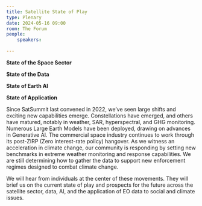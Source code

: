 ```yaml
---
title: Satellite State of Play
type: Plenary
date: 2024-05-16 09:00
room: The Forum
people:
    speakers:
        
---
```

**State of the Space Sector** 

**State of the Data** 

**State of Earth AI** 

**State of Application** 

Since SatSummit last convened in 2022, we’ve seen large shifts and exciting new capabilities emerge. Constellations have emerged, and others have matured, notably in weather, SAR, hyperspectral, and GHG monitoring. Numerous Large Earth Models have been deployed, drawing on advances in Generative AI. The commercial space industry continues to work through its post-ZIRP (Zero interest-rate policy) hangover. As we witness an acceleration in climate change, our community is responding by setting new benchmarks in extreme weather monitoring and response capabilities. We are still determining how to gather the data to support new enforcement regimes designed to combat climate change. 

We will hear from individuals at the center of these movements. They will brief us on the current state of play and prospects for the future across the satellite sector, data, AI, and the application of EO data to social and climate issues.
